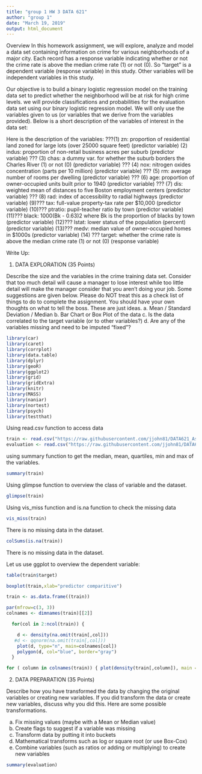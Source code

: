 ---
title: "group 1 HW 3 DATA 621"
author: "group 1"
date: "March 19, 2019"
output: html_document
---

Overview In this homework assignment, we will explore, analyze and model a data set containing information on crime for various neighborhoods of a major city. Each record has a response variable indicating whether or not the crime rate is above the median crime rate (1) or not (0). So "target" is a dependent variable (response variable) in this study.  Other variables will be independent variables in this study.

Our objective is to build a binary logistic regression model on the training data set to predict whether the neighborhood will be at risk for high crime levels. we will provide classifications and probabilities for the evaluation data set using our binary logistic regression model. We will only use the variables given to us (or variables that we derive from the variables provided). Below is a short description of the variables of interest in the data set: 
 

Here is the description of the variables:
???(1) zn: proportion of residential land zoned for large lots (over 25000 square feet) (predictor variable) 
(2) indus: proportion of non-retail business acres per suburb (predictor variable) ???
(3) chas: a dummy var. for whether the suburb borders the Charles River (1) or not (0) (predictor variable) ???
(4) nox: nitrogen oxides concentration (parts per 10 million) (predictor variable) ???
(5) rm: average number of rooms per dwelling (predictor variable) ???
(6) age: proportion of owner-occupied units built prior to 1940 (predictor variable) ???
(7) dis: weighted mean of distances to five Boston employment centers (predictor variable) ???
(8) rad: index of accessibility to radial highways (predictor variable) 
(9)??? tax: full-value property-tax rate per $10,000 (predictor variable) 
(10)??? ptratio: pupil-teacher ratio by town (predictor variable) 
(11)??? black: 1000(Bk - 0.63)2 where Bk is the proportion of blacks by town (predictor variable) 
(12)??? lstat: lower status of the population (percent) (predictor variable) 
(13)??? medv: median value of owner-occupied homes in $1000s (predictor variable) 
(14) ??? target: whether the crime rate is above the median crime rate (1) or not (0) (response variable) 



Write Up: 
 
1. DATA EXPLORATION (35 Points) 
 
Describe the size and the variables in the crime training data set. Consider that too much detail will cause a manager to lose interest while too little detail will make the manager consider that you aren't doing your job. Some suggestions are given below. Please do NOT treat this as a check list of things to do to complete the assignment. You should have your own thoughts on what to tell the boss. These are just ideas. 
a. Mean / Standard Deviation / Median 
b. Bar Chart or Box Plot of the data 
c. Is the data correlated to the target variable (or to other variables?) 
d. Are any of the variables missing and need to be imputed "fixed"? 





```{r, echo=FALSE, warning=FALSE, message=FALSE}
library(car)
library(caret)
library(corrplot)
library(data.table)
library(dplyr)
library(geoR)
library(ggplot2)
library(grid)
library(gridExtra)
library(knitr)
library(MASS)
library(naniar)
library(nortest)
library(psych)
library(testthat)
```

Using read.csv function to access data

```{r}
train <- read.csv("https://raw.githubusercontent.com/jjohn81/DATA621_Assignment_3/master/crime-training-data_modified.csv")
evaluation <- read.csv("https://raw.githubusercontent.com/jjohn81/DATA621_Assignment_3/master/crime-evaluation-data_modified.csv")
```

using summary function to get the median, mean, quartiles, min and max of the variables.

```{r}
summary(train)
```

Using glimpse function to overview the class of variable and the dataset.

```{r}
glimpse(train)
```

Using vis_miss function and is.na function to check the missing data

```{r}
vis_miss(train)
```

There is no missing data in the dataset.

```{r}
colSums(is.na(train))
```

There is no missing data in the dataset.

Let us use ggplot to overview the dependent variable:

```{r}
table(train$target)
```

```{r}
boxplot(train,xlab="predictor comparitive")
```

```{r}
train <- as.data.frame((train))

par(mfrow=c(3, 3))
colnames <- dimnames(train)[[2]]

  for(col in 2:ncol(train)) {

    d <- density(na.omit(train[,col]))
   #d <- qqnorm(na.omit(train[,col]))
    plot(d, type="n", main=colnames[col])
    polygon(d, col="blue", border="gray")
  }


```

```{r}
for ( column in colnames(train)) { plot(density(train[,column]), main = column)}
```
2. DATA PREPARATION (35 Points) 
 
Describe how you have transformed the data by changing the original variables or creating new variables. If you did transform the data or create new variables, discuss why you did this. Here are some possible transformations. 
 
a. Fix missing values (maybe with a Mean or Median value)
b. Create flags to suggest if a variable was missing 
c. Transform data by putting it into buckets 
d. Mathematical transforms such as log or square root (or use Box-Cox) 
e. Combine variables (such as ratios or adding or multiplying) to create new variables 





```{r}
summary(evaluation)
```

